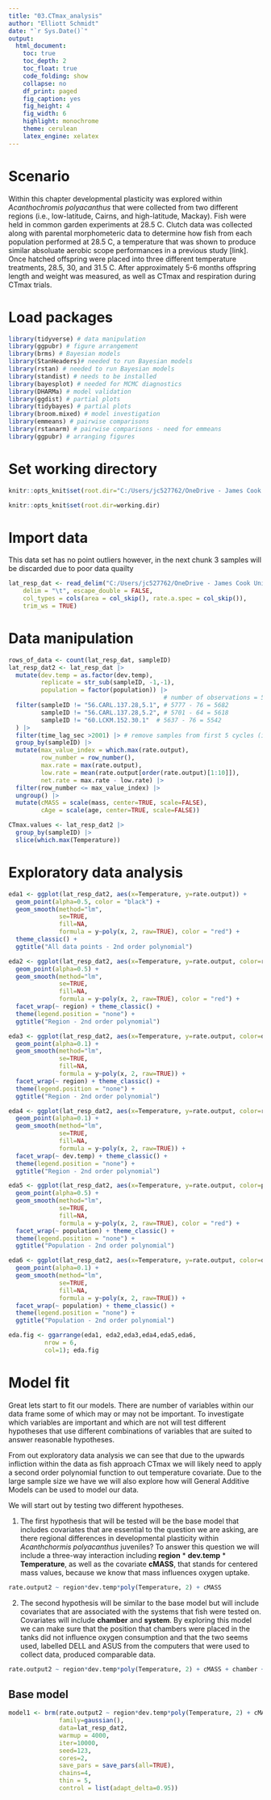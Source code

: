 ```yaml
---
title: "03.CTmax_analysis"
author: "Elliott Schmidt"
date: "`r Sys.Date()`"
output: 
  html_document: 
    toc: true  
    toc_depth: 2
    toc_float: true
    code_folding: show
    collapse: no
    df_print: paged
    fig_caption: yes
    fig_height: 4
    fig_width: 6
    highlight: monochrome
    theme: cerulean
    latex_engine: xelatex
---
```


# Scenario 

Within this chapter developmental plasticity was explored within _Acanthochromis polyacanthus_ that were collected from two different regions (i.e., low-latitude, Cairns, and high-latitude, Mackay). Fish were held in common garden experiments at 28.5 C. Clutch data was collected along with parental morphometeric data to determine how fish from each population performed at 28.5 C, a temperature that was shown to produce similar absoluate aerobic scope performances in a previous study [link]. Once hatched offspring were placed into three different temperature treatments, 28.5, 30, and 31.5 C. After approximately 5-6 months offspring length and weight was measured, as well as CTmax and respiration during CTmax trials. 

# Load packages 

```r
library(tidyverse) # data manipulation
library(ggpubr) # figure arrangement 
library(brms) # Bayesian models
library(StanHeaders)# needed to run Bayesian models
library(rstan) # needed to run Bayesian models
library(standist) # needs to be installed 
library(bayesplot) # needed for MCMC diagnostics 
library(DHARMa) # model validation 
library(ggdist) # partial plots 
library(tidybayes) # partial plots 
library(broom.mixed) # model investigation
library(emmeans) # pairwise comparisons
library(rstanarm) # pairwise comparisons - need for emmeans 
library(ggpubr) # arranging figures
```

# Set working directory 

```r
knitr::opts_knit$set(root.dir="C:/Users/jc527762/OneDrive - James Cook University/PhD dissertation/Data/Chapter4_Latitude")
``` 

```r
knitr::opts_knit$set(root.dir=working.dir)
```

# Import data 

This data set has no point outliers however, in the next chunk 3 samples will be 
discarded due to poor data quailty 

```r
lat_resp_dat <- read_delim("C:/Users/jc527762/OneDrive - James Cook University/PhD dissertation/Data/Chapter4_Latitude/import_files/lat_resp_dat_no_outliers.txt", 
    delim = "\t", escape_double = FALSE, 
    col_types = cols(area = col_skip(), rate.a.spec = col_skip()), 
    trim_ws = TRUE)
```

# Data manipulation 

```r
rows_of_data <- count(lat_resp_dat, sampleID)
lat_resp_dat2 <- lat_resp_dat |> 
  mutate(dev.temp = as.factor(dev.temp), 
         replicate = str_sub(sampleID, -1,-1), 
         population = factor(population)) |>
                                           # number of observations = 5758
  filter(sampleID != "56.CARL.137.28,5.1", # 5777 - 76 = 5682
         sampleID != "56.CARL.137.28,5.2", # 5701 - 64 = 5618
         sampleID != "60.LCKM.152.30.1"  # 5637 - 76 = 5542
  ) |> 
  filter(time_lag_sec >2001) |> # remove samples from first 5 cycles (i.e., first 33 minutes) 
  group_by(sampleID) |> 
  mutate(max_value_index = which.max(rate.output), 
         row_number = row_number(), 
         max.rate = max(rate.output), 
         low.rate = mean(rate.output[order(rate.output)[1:10]]), 
         net.rate = max.rate - low.rate) |> 
  filter(row_number <= max_value_index) |>
  ungroup() |> 
  mutate(cMASS = scale(mass, center=TRUE, scale=FALSE), 
         cAge = scale(age, center=TRUE, scale=FALSE))
```

```r
CTmax.values <- lat_resp_dat2 |> 
  group_by(sampleID) |> 
  slice(which.max(Temperature))
``` 

# Exploratory data analysis 

```r

eda1 <- ggplot(lat_resp_dat2, aes(x=Temperature, y=rate.output)) + 
  geom_point(alpha=0.5, color = "black") + 
  geom_smooth(method="lm", 
              se=TRUE, 
              fill=NA,
              formula = y~poly(x, 2, raw=TRUE), color = "red") + 
  theme_classic() +
  ggtitle("All data points - 2nd order polynomial")

eda2 <- ggplot(lat_resp_dat2, aes(x=Temperature, y=rate.output, color=region)) + 
  geom_point(alpha=0.5) + 
  geom_smooth(method="lm", 
              se=TRUE, 
              fill=NA,
              formula = y~poly(x, 2, raw=TRUE), color = "red") + 
  facet_wrap(~ region) + theme_classic() +
  theme(legend.position = "none") +
  ggtitle("Region - 2nd order polynomial")

eda3 <- ggplot(lat_resp_dat2, aes(x=Temperature, y=rate.output, color=dev.temp)) + 
  geom_point(alpha=0.1) + 
  geom_smooth(method="lm", 
              se=TRUE, 
              fill=NA,
              formula = y~poly(x, 2, raw=TRUE)) + 
  facet_wrap(~ region) + theme_classic() +
  theme(legend.position = "none") +
  ggtitle("Region - 2nd order polynomial") 

eda4 <- ggplot(lat_resp_dat2, aes(x=Temperature, y=rate.output, color=region)) + 
  geom_point(alpha=0.1) + 
  geom_smooth(method="lm", 
              se=TRUE, 
              fill=NA,
              formula = y~poly(x, 2, raw=TRUE)) + 
  facet_wrap(~ dev.temp) + theme_classic() +
  theme(legend.position = "none") +
  ggtitle("Region - 2nd order polynomial")

eda5 <- ggplot(lat_resp_dat2, aes(x=Temperature, y=rate.output, color=population)) + 
  geom_point(alpha=0.5) + 
  geom_smooth(method="lm", 
              se=TRUE, 
              fill=NA,
              formula = y~poly(x, 2, raw=TRUE), color = "red") + 
  facet_wrap(~ population) + theme_classic() +
  theme(legend.position = "none") +
  ggtitle("Population - 2nd order polynomial")

eda6 <- ggplot(lat_resp_dat2, aes(x=Temperature, y=rate.output, color=dev.temp)) + 
  geom_point(alpha=0.1) + 
  geom_smooth(method="lm", 
              se=TRUE, 
              fill=NA,
              formula = y~poly(x, 2, raw=TRUE)) + 
  facet_wrap(~ population) + theme_classic() +
  theme(legend.position = "none") +
  ggtitle("Population - 2nd order polynomial")

eda.fig <- ggarrange(eda1, eda2,eda3,eda4,eda5,eda6,
          nrow = 6, 
          col=1); eda.fig
```

# Model fit {.tabset}

Great lets start to fit our models. There are number of variables within our data frame some of which may or may not be important. To investigate which variables are important and which are not will test different hypotheses that use different combinations of variables that are suited to answer reasonable hypotheses. 

From out exploratory data analysis we can see that due to the upwards infliction within the data as fish approach CTmax we will likely need to apply a second order polynomial function to out temperature covariate. Due to the large sample size we have we will also explore how will General Additive Models can be used to model our data. 

We will start out by testing two different hypotheses. 

1. The first hypothesis that will be tested will be the base model that includes covariates that are essential to the question we are asking, are there regional differences in developmental plasticity within _Acanthchormis polyacanthus_ juveniles? To answer this question we will include a three-way interaction including **region** * **dev.temp** * **Temperature**, as well as the covariate **cMASS**, that stands for centered mass values, because we know that mass influences oxygen uptake. 

```r
rate.output2 ~ region*dev.temp*poly(Temperature, 2) + cMASS
``` 

2. The second hypothesis will be similar to the base model but will include covariates that are associated with the systems that fish were tested on. Covariates will include **chamber** and **system**. By exploring this model we can make sure that the position that chambers were placed in the tanks did not influence oxygen consumption and that the two seems used, labelled DELL and ASUS from the computers that were used to collect data, produced comparable data. 

```r
rate.output2 ~ region*dev.temp*poly(Temperature, 2) + cMASS + chamber + system
``` 

## Base model 

```r
model1 <- brm(rate.output2 ~ region*dev.temp*poly(Temperature, 2) + cMASS, 
              family=gaussian(), 
              data=lat_resp_dat2, 
              warmup = 4000, 
              iter=10000, 
              seed=123, 
              cores=2, 
              save_pars = save_pars(all=TRUE), 
              chains=4, 
              thin = 5, 
              control = list(adapt_delta=0.95)) 

```